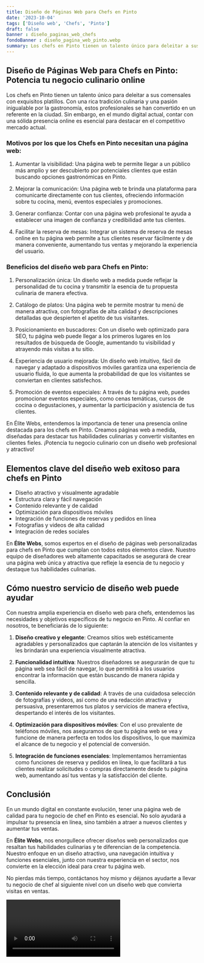 ```yaml
---
title: Diseño de Páginas Web para Chefs en Pinto
date: '2023-10-04'
tags: ['Diseño web', 'Chefs', 'Pinto']
draft: false
banner : diseño_paginas_web_chefs
fondoBanner : diseño_pagina_web_pinto.webp
summary: Los chefs en Pinto tienen un talento único para deleitar a sus comensales con exquisitos platillos. Con una rica tradición culinaria y una pasión inigualable por la gastronomía, estos profesionales se han convertido en un referente en la ciudad. Sin embargo, en el mundo digital actual, contar con una sólida presencia online es esencial para destacar en el competitivo mercado actual.
---
```


## Diseño de Páginas Web para Chefs en Pinto: Potencia tu negocio culinario online 

Los chefs en Pinto tienen un talento único para deleitar a sus comensales con exquisitos platillos. Con una rica tradición culinaria y una pasión inigualable por la gastronomía, estos profesionales se han convertido en un referente en la ciudad. Sin embargo, en el mundo digital actual, contar con una sólida presencia online es esencial para destacar en el competitivo mercado actual.

### Motivos por los que los Chefs en Pinto necesitan una página web:

1. Aumentar la visibilidad: Una página web te permite llegar a un público más amplio y ser descubierto por potenciales clientes que están buscando opciones gastronómicas en Pinto. 

2. Mejorar la comunicación: Una página web te brinda una plataforma para comunicarte directamente con tus clientes, ofreciendo información sobre tu cocina, menú, eventos especiales y promociones. 

3. Generar confianza: Contar con una página web profesional te ayuda a establecer una imagen de confianza y credibilidad ante tus clientes. 

4. Facilitar la reserva de mesas: Integrar un sistema de reserva de mesas online en tu página web permite a tus clientes reservar fácilmente y de manera conveniente, aumentando tus ventas y mejorando la experiencia del usuario. 

### Beneficios del diseño web para Chefs en Pinto: 

1. Personalización única: Un diseño web a medida puede reflejar la personalidad de tu cocina y transmitir la esencia de tu propuesta culinaria de manera efectiva. 

2. Catálogo de platos: Una página web te permite mostrar tu menú de manera atractiva, con fotografías de alta calidad y descripciones detalladas que despierten el apetito de tus visitantes. 

3. Posicionamiento en buscadores: Con un diseño web optimizado para SEO, tu página web puede llegar a los primeros lugares en los resultados de búsqueda de Google, aumentando tu visibilidad y atrayendo más visitas a tu sitio. 

4. Experiencia de usuario mejorada: Un diseño web intuitivo, fácil de navegar y adaptado a dispositivos móviles garantiza una experiencia de usuario fluida, lo que aumenta la probabilidad de que los visitantes se conviertan en clientes satisfechos. 

5. Promoción de eventos especiales: A través de tu página web, puedes promocionar eventos especiales, como cenas temáticas, cursos de cocina o degustaciones, y aumentar la participación y asistencia de tus clientes. 

En Élite Webs, entendemos la importancia de tener una presencia online destacada para los chefs en Pinto. Creamos páginas web a medida, diseñadas para destacar tus habilidades culinarias y convertir visitantes en clientes fieles. ¡Potencia tu negocio culinario con un diseño web profesional y atractivo!

<GifSeo />

<Cta />

## Elementos clave del diseño web exitoso para chefs en Pinto

- Diseño atractivo y visualmente agradable
- Estructura clara y fácil navegación
- Contenido relevante y de calidad
- Optimización para dispositivos móviles
- Integración de funciones de reservas y pedidos en línea
- Fotografías y videos de alta calidad
- Integración de redes sociales

En **Élite Webs**, somos expertos en el diseño de páginas web personalizadas para chefs en Pinto que cumplan con todos estos elementos clave. Nuestro equipo de diseñadores web altamente capacitados se asegurará de crear una página web única y atractiva que refleje la esencia de tu negocio y destaque tus habilidades culinarias.

## Cómo nuestro servicio de diseño web puede ayudar

Con nuestra amplia experiencia en diseño web para chefs, entendemos las necesidades y objetivos específicos de tu negocio en Pinto. Al confiar en nosotros, te beneficiarás de lo siguiente:

1. **Diseño creativo y elegante**: Creamos sitios web estéticamente agradables y personalizados que captarán la atención de los visitantes y les brindarán una experiencia visualmente atractiva.

2. **Funcionalidad intuitiva**: Nuestros diseñadores se asegurarán de que tu página web sea fácil de navegar, lo que permitirá a los usuarios encontrar la información que están buscando de manera rápida y sencilla.

3. **Contenido relevante y de calidad**: A través de una cuidadosa selección de fotografías y videos, así como de una redacción atractiva y persuasiva, presentaremos tus platos y servicios de manera efectiva, despertando el interés de los visitantes.

4. **Optimización para dispositivos móviles**: Con el uso prevalente de teléfonos móviles, nos aseguramos de que tu página web se vea y funcione de manera perfecta en todos los dispositivos, lo que maximiza el alcance de tu negocio y el potencial de conversión.

5. **Integración de funciones esenciales**: Implementamos herramientas como funciones de reserva y pedidos en línea, lo que facilitará a tus clientes realizar solicitudes o compras directamente desde tu página web, aumentando así tus ventas y la satisfacción del cliente.

## Conclusión

En un mundo digital en constante evolución, tener una página web de calidad para tu negocio de chef en Pinto es esencial. No solo ayudará a impulsar tu presencia en línea, sino también a atraer a nuevos clientes y aumentar tus ventas.

En **Élite Webs**, nos enorgullece ofrecer diseños web personalizados que resaltan tus habilidades culinarias y te diferencian de la competencia. Nuestro enfoque en un diseño atractivo, una navegación intuitiva y funciones esenciales, junto con nuestra experiencia en el sector, nos convierte en la elección ideal para crear tu página web.

No pierdas más tiempo, contáctanos hoy mismo y déjanos ayudarte a llevar tu negocio de chef al siguiente nivel con un diseño web que convierta visitas en ventas.

<Video />

<CtaBot job='Chefs' city='Pinto'/>

<Gmaps query='Pinto+españa+maps' />